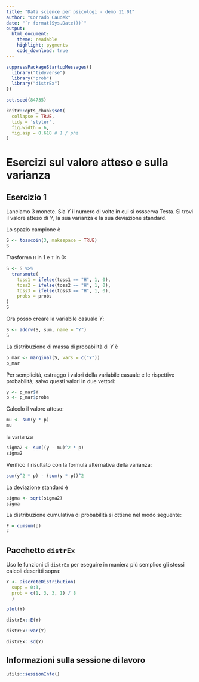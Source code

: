 ```yaml
---
title: "Data science per psicologi - demo 11.01"
author: "Corrado Caudek"
date: "`r format(Sys.Date())`"
output:
  html_document:
    theme: readable
    highlight: pygments
    code_download: true
---
```


```r
suppressPackageStartupMessages({
  library("tidyverse")
  library("prob")
  library("distrEx")
})

set.seed(84735)

knitr::opts_chunk$set(
  collapse = TRUE,
  tidy = 'styler',
  fig.width = 6,
  fig.asp = 0.618 # 1 / phi
)
```

# Esercizi sul valore atteso e sulla varianza

## Esercizio 1

Lanciamo 3 monete.  Sia $Y$ il numero di volte in cui si ossserva Testa.  Si trovi il valore atteso di $Y$, la sua varianza e la sua deviazione standard.


Lo spazio campione è

```r
S <- tosscoin(3, makespace = TRUE)
S
```

Trasformo `H` in 1 e `T` in 0:

```r
S <- S %>% 
  transmute(
    toss1 = ifelse(toss1 == "H", 1, 0),
    toss2 = ifelse(toss2 == "H", 1, 0),
    toss3 = ifelse(toss3 == "H", 1, 0),
    probs = probs
)
S
```

Ora posso creare la variabile casuale $Y$:

```r
S <- addrv(S, sum, name = "Y")
S
```

La distribuzione di massa di probabilità di $Y$ è

```r
p_mar <- marginal(S, vars = c("Y"))
p_mar
```

Per semplicità, estraggo i valori della variabile casuale e le rispettive probabilità; salvo questi valori in due vettori:

```r
y <- p_mar$Y
p <- p_mar$probs
```

Calcolo il valore atteso:

```r
mu <- sum(y * p)
mu
```

la varianza

```r
sigma2 <- sum((y - mu)^2 * p)
sigma2
```

Verifico il risultato con la formula alternativa della varianza:

```r
sum(y^2 * p) - (sum(y * p))^2 
```

La deviazione standard è 

```r
sigma <- sqrt(sigma2)
sigma
```

La distribuzione cumulativa di probabilità si ottiene nel modo seguente:

```r
F = cumsum(p) 
F
```

## Pacchetto `distrEx`

Uso le funzioni di `distrEx` per eseguire in maniera più semplice gli stessi calcoli descritti sopra:

```r
Y <- DiscreteDistribution(
  supp = 0:3, 
  prob = c(1, 3, 3, 1) / 8
  )
```

```r
plot(Y)
```

```r
distrEx::E(Y)
```

```r
distrEx::var(Y)
```

```r
distrEx::sd(Y)
```


## Informazioni sulla sessione di lavoro

```r
utils::sessionInfo()
```


